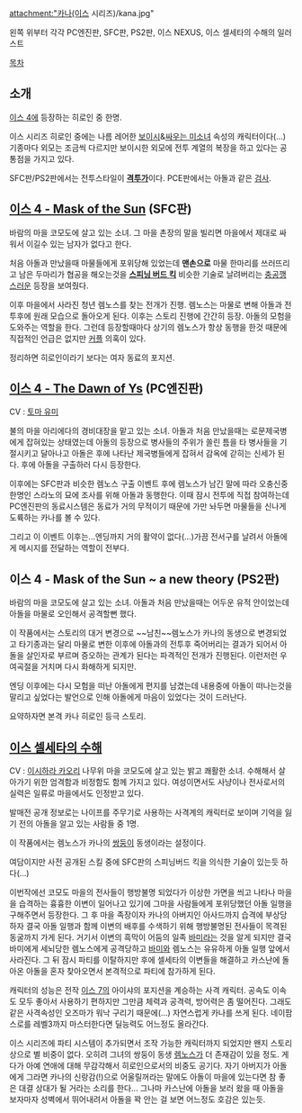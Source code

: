 attachment:"카나(이스 시리즈)/kana.jpg"

왼쪽 위부터 각각 PC엔진판, SFC판, PS2판, 이스 NEXUS, 이스 셀세타의 수해의 일러스트

[[목차]]

== 소개 ==
[[이스 4]]에 등장하는 히로인 중 한명.

이스 시리즈 히로인 중에는 나름 레어한 [[보이시]]&[[싸우는 미소녀]] 속성의 캐릭터이다(...) 기종마다 외모는 조금씩 다르지만 보이시한 외모에 전투 계열의 복장을 하고 있다는 공통점을 가지고 있다.

SFC판/PS2판에서는 전투스타일이 '''[[격투가]]'''이다. PCE판에서는 아돌과 같은 [[검사]].

== [[이스 4 - Mask of the Sun]] (SFC판) ==
바람의 마을 코모도에 살고 있는 소녀. 그 마을 촌장의 말을 빌리면 마을에서 제대로 싸워서 이길수 있는 남자가 없다고 한다.

처음 아돌과 만났을때 마물들에게 포위당해 있었는데 '''맨손으로''' 마물 한마리를 쓰러뜨리고 남은 두마리가 협공을 해오는것을 '''[[스피닝 버드 킥]]''' 비슷한 기술로 날려버리는 [[충공깽]]스러운 등장을 보여줬다.

이후 마을에서 사라진 청년 렘노스를 찾는 전개가 진행. 렘노스는 마물로 변해 아돌과 전투후에 원래 모습으로 돌아오게 된다. 이후는 스토리 진행에 간간히 등장. 아돌의 모험을 도와주는 역할을 한다. 그런데 등장할때마다 상기의 렘노스가 항상 동행을 한것 때문에 직접적인 언급은 없지만 [[커플]] 의혹이 있다.

정리하면 히로인이라기 보다는 여자 동료의 포지션.

== [[이스 4 - The Dawn of Ys]] (PC엔진판) ==
CV : [[토마 유미]]

불의 마을 아리에다의 경비대장을 맡고 있는 소녀. 아돌과 처음 만났을때는 로문제국병에게 잡혀있는 상태였는데 아돌의 등장으로 병사들의 주위가 쏠린 틈을 타 병사들을 기절시키고 달아나고 아돌은 후에 나타난 제국병들에게 잡혀서 감옥에 갇히는 신세가 된다. 후에 아돌을 구출하러 다시 등장한다.

이후에는 SFC판과 비슷한 렘노스 구출 이벤트 후에 렘노스가 남긴 말에 따라 오충신중 한명인 스라노의 묘에 조사를 위해 아돌과 동행한다. 이때 잠시 전투에 직접 참여하는데 PC엔진판의 동료시스템은 동료가 거의 무적이기 때문에 가만 놔두면 마물들을 신나게 도륙하는 카나를 볼 수 있다.

그리고 이 이벤트 이후는...엔딩까지 거의 활약이 없다(...)가끔 전서구를 날려서 아돌에게 메시지를 전달하는 역할이 전부다.

== 이스 4 - Mask of the Sun ~ a new theory (PS2판) ==
바람의 마을 코모도에 살고 있는 소녀. 아돌과 처음 만났을때는 어두운 유적 안이었는데 아돌을 마물로 오인해서 공격할뻔 했다.

이 작품에서는 스토리의 대거 변경으로 ~~남친~~렘노스가 카나의 동생으로 변경되었고 타기종과는 달리 마물로 변한 이후에 아돌과의 전투후 죽어버리는 결과가 되어서 아돌을 살인자로 부르며 증오하는 관계가 된다는 파격적인 전개가 진행된다. 이런저런 우여곡절을 거치며 다시 화해하게 되지만.

엔딩 이후에는 다시 모험을 떠난 아돌에게 편지를 남겼는데 내용중에 아돌이 떠나는것을 말리고 싶었다는 발언으로 인해 아돌에게 마음이 있었다는 것이 드러난다.

요약하자면 본격 카나 히로인 등극 스토리.

== [[이스 셀세타의 수해]] ==
CV : [[이시하라 카오리]]
나무위 마을 코모도에 살고 있는 밝고 쾌활한 소녀. 수해해서 살아가기 위한 엄격함과 비정함도 함께 가지고 있다. 여성이면서도 사냥이나 전사로서의 실력은 일류로 마을에서도 인정받고 있다.

발매전 공개 정보로는 나이프를 주무기로 사용하는 사격계의 캐릭터로 보이며 기억을 잃기 전의 아돌을 알고 있는 사람들 중 1명.

이 작품에서는 렘노스가 카나의 [[쌍둥이]] 동생이라는 설정이다.

여담이지만 사전 공개된 스킬 중에 SFC판의 스피닝버드 킥을 의식한 기술이 있는듯 하다(...)

이번작에선 코모도 마을의 전사들이 행방불명 되었다가 이상한 가면을 씌고 나타나 마을을 습격하는 흉흉한 이변이 일어나고 있기에 그마을 사람들에게 포위당했던 아돌 일행을 구해주면서 등장한다. 그 후 마을 족장이자 카나의 아버지인 아사드까지 습격에 부상당하자 결국 아돌 일행과 함께 이변의 배후를 수색하기 위해 행방불명된 전사들이 목격된 동굴까지 가게 된다. 거기서 이변의 흑막이 어둠의 일족 [[바미]]라는 것을 알게 되지만 결국 바미에게 세뇌당한 렘노스에게 공격당하고 [[바미]]와 렘노스는 유유하게 아돌 일행 앞에서 사라진다. 그 뒤 잠시 파티를 이탈하지만 후에 셀세타의 이변들을 해결하고 카스난에 돌아온 아돌을 혼자 찾아오면서 본격적으로 파티에 참가하게 된다. 

캐릭터의 성능은 전작 [[이스 7]]의 아이샤의 포지션을 계승하는 사격 캐릭터. 공속도 이속도 모두 좋아서 사용하기 편하지만 그만큼 체력과 공격력, 방어력은 좀 떨어진다. 그래도 같은 사격속성인 오즈마가 워낙 구리기 때문에(...) 자연스럽게 카나를 쓰게 된다. 네이팜 스로를 레벨3까지 마스터한다면 딜능력도 어느정도 올라간다.

이스 시리즈에 파티 시스템이 추가되면서 조작 가능한 캐릭터까지 되었지만 왠지 스토리상으로 별 비중이 없다. 오히려 그녀의 쌍둥이 동생 [[렘노스]]가 더 존재감이 있을 정도. 게다가 아예 연애에 대해 무감각해서 히로인으로서의 비중도 공기다. 자기 아버지가 아돌에게 그라면 카나의 신랑감(!)으로 어울릴꺼라는 말에도 아돌이 마을에 있는다면 참 좋은 대결 상대가 될 거라는 소리를 한다... 그나마 카스난에 아돌을 보러 왔을 때 아돌을 보자마자 성벽에서 뛰어내려서 아돌을 꽉 안는 걸 보면 어느정도 호감은 있는듯. 
